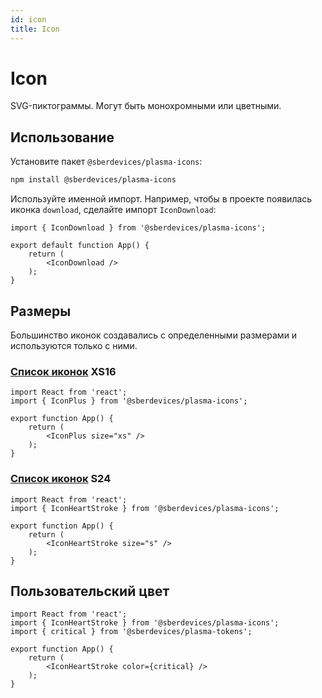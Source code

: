 ```yaml
---
id: icon
title: Icon
---
```



# Icon
SVG-пиктограммы. Могут быть монохромными или цветными.

<StorybookLink name="Icon" />

## Использование
Установите пакет `@sberdevices/plasma-icons`:

```bash
npm install @sberdevices/plasma-icons
```
Используйте именной импорт.
Например, чтобы в проекте появилась иконка `download`, сделайте импорт `IconDownload`:

```tsx title="App.tsx"
import { IconDownload } from '@sberdevices/plasma-icons';

export default function App() {
    return (
        <IconDownload />
    );
}
```

## Размеры
Большинство иконок создавались с определенными размерами и используются только с ними.

### [Список иконок](https://plasma.sberdevices.ru/ui-storybook/?path=/story/content-icon--xs-size) XS16

```tsx live
import React from 'react';
import { IconPlus } from '@sberdevices/plasma-icons';

export function App() {
    return (
        <IconPlus size="xs" />
    );
}
```

### [Список иконок](https://plasma.sberdevices.ru/ui-storybook/?path=/story/content-icon--small-size) S24

```tsx live
import React from 'react';
import { IconHeartStroke } from '@sberdevices/plasma-icons';

export function App() {
    return (
        <IconHeartStroke size="s" />
    );
}
```

## Пользовательский цвет

```tsx live
import React from 'react';
import { IconHeartStroke } from '@sberdevices/plasma-icons';
import { critical } from '@sberdevices/plasma-tokens';

export function App() {
    return (
        <IconHeartStroke color={critical} />
    );
}
```
